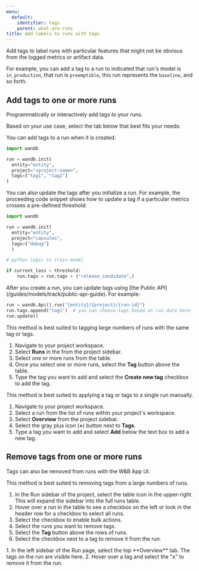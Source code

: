 ```yaml
---
menu:
  default:
    identifier: tags
    parent: what-are-runs
title: Add labels to runs with tags
---
```


Add tags to label runs with particular features that might not be obvious from the logged metrics or artifact data. 

For example, you can add a tag to a run to indicated that run's model is `in_production`, that run is `preemptible`, this run represents the `baseline`, and so forth.

## Add tags to one or more runs

Programmatically or interactively add tags to your runs.

Based on your use case, select the tab below that best fits your needs:

<Tabs>
<Tab title="W&B Python SDK">
You can add tags to a run when it is created: 

```python
import wandb

run = wandb.init(
  entity="entity",
  project="<project-name>",
  tags=["tag1", "tag2"]
)
```

You can also update the tags after you initialize a run. For example, the proceeding code snippet shows how to update a tag if a particular metrics crosses a pre-defined threshold:

```python
import wandb

run = wandb.init(
  entity="entity", 
  project="capsules", 
  tags=["debug"]
  )

# python logic to train model

if current_loss < threshold:
    run.tags = run.tags + ("release_candidate",)
```
</Tab>
<Tab title="Public API">
After you create a run, you can update tags using [the Public API](/guides/models/track/public-api-guide). For example:

```python
run = wandb.Api().run("{entity}/{project}/{run-id}")
run.tags.append("tag1")  # you can choose tags based on run data here
run.update()
```
</Tab>
<Tab title="Project page">
This method is best suited to tagging large numbers of runs with the same tag or tags.

1. Navigate to your project workspace.
2. Select **Runs** in the from the project sidebar.
3. Select one or more runs from the table.
4. Once you select one or more runs, select the **Tag** button above the table.
5. Type the tag you want to add and select the **Create new tag** checkbox to add the tag.
</Tab>
<Tab title="Run page">
This method is best suited to applying a tag or tags to a single run manually.

1. Navigate to your project workspace.
2. Select a run from the list of runs within your project's workspace.
1. Select **Overview** from the project sidebar.
2. Select the gray plus icon (**+**) button next to **Tags**.
3. Type a tag you want to add and select **Add** below the text box to add a new tag.
</Tab>
</Tabs>



## Remove tags from one or more runs

Tags can also be removed from runs with the W&B App UI.

<Tabs>
<Tab title="Project page">
This method is best suited to removing tags from a large numbers of runs.

1. In the Run sidebar of the project, select the table icon in the upper-right. This will expand the sidebar into the full runs table.
2. Hover over a run in the table to see a checkbox on the left or look in the header row for a checkbox to select all runs.
3. Select the checkbox to enable bulk actions. 
4. Select the runs you want to remove tags.
5. Select the **Tag** button above the rows of runs.
6. Select the checkbox next to a tag to remove it from the run.
</Tab>
<Tab title="Run page">
1. In the left sidebar of the Run page, select the top **Overview** tab. The tags on the run are visible here.
2. Hover over a tag and select the "x" to remove it from the run.
</Tab>
</Tabs>


